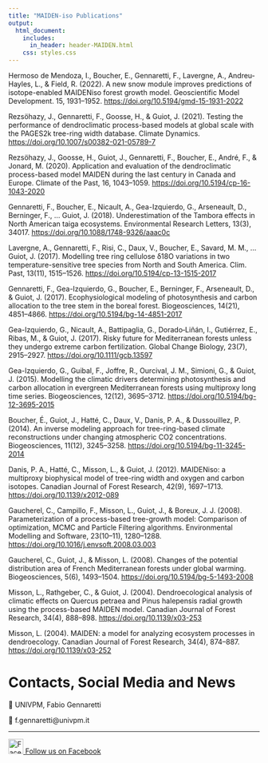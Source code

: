 ---
title: "MAIDEN-iso Publications"
output:
  html_document:
    includes:
      in_header: header-MAIDEN.html
    css: styles.css
---

Hermoso de Mendoza, I., Boucher, E., Gennaretti, F., Lavergne, A., Andreu-Hayles, L., & Field, R. (2022). A new snow module improves predictions of isotope-enabled MAIDENiso forest growth model. Geoscientific Model Development. 15, 1931–1952. <a href="https://doi.org/10.5194/gmd-15-1931-2022" target="_blank"> https://doi.org/10.5194/gmd-15-1931-2022 </a>

Rezsöhazy, J., Gennaretti, F., Goosse, H., & Guiot, J. (2021). Testing the performance of dendroclimatic process-based models at global scale with the PAGES2k tree-ring width database. Climate Dynamics. <a href="https://doi.org/10.1007/s00382-021-05789-7" target="_blank"> https://doi.org/10.1007/s00382-021-05789-7 </a>

Rezsöhazy, J., Goosse, H., Guiot, J., Gennaretti, F., Boucher, E., André, F., & Jonard, M. (2020). Application and evaluation of the dendroclimatic process-based model MAIDEN during the last century in Canada and Europe. Climate of the Past, 16, 1043–1059.  <a href="https://doi.org/10.5194/cp-16-1043-2020" target="_blank"> https://doi.org/10.5194/cp-16-1043-2020 </a>

Gennaretti, F., Boucher, E., Nicault, A., Gea-Izquierdo, G., Arseneault, D., Berninger, F., … Guiot, J. (2018). Underestimation of the Tambora effects in North American taiga ecosystems. Environmental Research Letters, 13(3), 34017. <a href="https://doi.org/10.1088/1748-9326/aaac0c" target="_blank"> https://doi.org/10.1088/1748-9326/aaac0c </a>
 
Lavergne, A., Gennaretti, F., Risi, C., Daux, V., Boucher, E., Savard, M. M., … Guiot, J. (2017). Modelling tree ring cellulose δ18O variations in two temperature-sensitive tree species from North and South America. Clim. Past, 13(11), 1515–1526. <a href="https://doi.org/10.5194/cp-13-1515-2017" target="_blank"> https://doi.org/10.5194/cp-13-1515-2017 </a>
 
Gennaretti, F., Gea-Izquierdo, G., Boucher, E., Berninger, F., Arseneault, D., & Guiot, J. (2017). Ecophysiological modeling of photosynthesis and carbon allocation to the tree stem in the boreal forest. Biogeosciences, 14(21), 4851–4866. <a href="https://doi.org/10.5194/bg-14-4851-2017" target="_blank"> https://doi.org/10.5194/bg-14-4851-2017 </a>
 
Gea-Izquierdo, G., Nicault, A., Battipaglia, G., Dorado‐Liñán, I., Gutiérrez, E., Ribas, M., & Guiot, J. (2017). Risky future for Mediterranean forests unless they undergo extreme carbon fertilization. Global Change Biology, 23(7), 2915–2927. <a href="https://doi.org/10.1111/gcb.13597" target="_blank"> https://doi.org/10.1111/gcb.13597 </a>
 
Gea-Izquierdo, G., Guibal, F., Joffre, R., Ourcival, J. M., Simioni, G., & Guiot, J. (2015). Modelling the climatic drivers determining photosynthesis and carbon allocation in evergreen Mediterranean forests using multiproxy long time series. Biogeosciences, 12(12), 3695–3712. <a href="https://doi.org/10.5194/bg-12-3695-2015" target="_blank"> https://doi.org/10.5194/bg-12-3695-2015 </a>
 
Boucher, É., Guiot, J., Hatté, C., Daux, V., Danis, P. A., & Dussouillez, P. (2014). An inverse modeling approach for tree-ring-based climate reconstructions under changing atmospheric CO2 concentrations. Biogeosciences, 11(12), 3245–3258.  <a href="https://doi.org/10.5194/bg-11-3245-2014" target="_blank"> https://doi.org/10.5194/bg-11-3245-2014 </a>
 
Danis, P. A., Hatté, C., Misson, L., & Guiot, J. (2012). MAIDENiso: a multiproxy biophysical model of tree-ring width and oxygen and carbon isotopes. Canadian Journal of Forest Research, 42(9), 1697–1713. <a href="https://doi.org/10.1139/x2012-089" target="_blank"> https://doi.org/10.1139/x2012-089 </a>
 
Gaucherel, C., Campillo, F., Misson, L., Guiot, J., & Boreux, J. J. (2008). Parameterization of a process-based tree-growth model: Comparison of optimization, MCMC and Particle Filtering algorithms. Environmental Modelling and Software, 23(10–11), 1280–1288. <a href="https://doi.org/10.1016/j.envsoft.2008.03.003" target="_blank"> https://doi.org/10.1016/j.envsoft.2008.03.003 </a>
 
Gaucherel, C., Guiot, J., & Misson, L. (2008). Changes of the potential distribution area of French Mediterranean forests under global warming. Biogeosciences, 5(6), 1493–1504. <a href="https://doi.org/10.5194/bg-5-1493-2008" target="_blank"> https://doi.org/10.5194/bg-5-1493-2008 </a>
 
Misson, L., Rathgeber, C., & Guiot, J. (2004). Dendroecological analysis of climatic effects on Quercus petraea and Pinus halepensis radial growth using the process-based MAIDEN model. Canadian Journal of Forest Research, 34(4), 888–898. <a href="https://doi.org/10.1139/x03-253" target="_blank"> https://doi.org/10.1139/x03-253 </a>
 
Misson, L. (2004). MAIDEN: a model for analyzing ecosystem processes in dendroecology. Canadian Journal of Forest Research, 34(4), 874–887. <a href="https://doi.org/10.1139/x03-252" target="_blank"> https://doi.org/10.1139/x03-252 </a>
 
# Contacts, Social Media and News

📍 UNIVPM, Fabio Gennaretti

📧 f.gennaretti@univpm.it  

--------------------------

<a href="https://www.facebook.com/" target="_blank">
  <img src="images/facebook_icon.png" width="30" alt="Facebook"/>
</a>
[Follow us on Facebook](https://www.facebook.com/)

